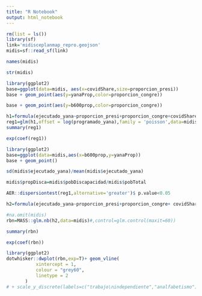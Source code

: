 ```yaml
---
title: "R Notebook"
output: html_notebook
---
```


```r
rm(list = ls())
library(sf)
link='midisceplanmap_repro.geojson'
midis=sf::read_sf(link)

```

```r
names(midis)
```
```r
str(midis)
```

```r
library(ggplot2)
base=ggplot(data=midis, aes(x=covidShare,size=proporcion_presi))
base + geom_point(aes(y=yanaProp,color=proporcion_congre))
```
```r

base + geom_point(aes(y=b600prop,color=proporcion_congre))
```


```r

h1=formula(ejecutado_yana~proporcion_presi+proporcion_congre+covidShare+b600prop)
reg1=glm(h1,offset = log(programado_yana),family = 'poisson',data=midis)
summary(reg1)

```
```r
exp(coef(reg1))
```
```r
library(ggplot2)
base=ggplot(data=midis,aes(x=b600prop,y=yanaProp)) 
base + geom_point()
```
```r
sd(midis$ejecutado_yana)/mean(midis$ejecutado_yana)
```

```r

midis$propDisca=midis$pobDiscapacidad/midis$pobTotal
```


```r
AER::dispersiontest(reg1,alternative='greater')$ p.value<0.05
```
```r
h2=formula(ejecutado_yana~proporcion_presi+proporcion_congre+ covidShare+b600prop+offset(log(programado_yana)))
```


```r
#na.omit(midis)
rbn=MASS::glm.nb(h2,data=midis)#,control=glm.control(maxit=60))

summary(rbn)
```



```r
exp(coef(rbn))
```

```r
library(ggplot2)
dotwhisker::dwplot(rbn,exp=T)+ geom_vline(
           xintercept = 1,
           colour = "grey60",
           linetype = 2
       )
# + scale_y_discrete(labels=c("trabajo\nindependiente","analfabetismo")) + scale_color_discrete(name="Modelos para:\nCantidad de Asegurados") 

```

